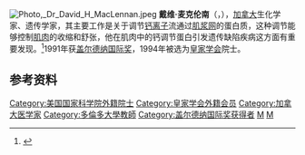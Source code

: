 [[File:Photo,_Dr_David_H_MacLennan.jpeg|thumb]]
'''戴维·麦克伦南'''（{{lang-en|'''David MacLennan'''}}，{{bd|1937年|7月3日}}），[[加拿大|加拿大]]生化学家、遗传学家，其主要工作是关于调节[[钙离子|钙离子]]流通过[[肌浆网|肌浆网]]的蛋白质，这种调节能够控制[[肌肉|肌肉]]的收缩和舒张，他在肌肉中的钙调节蛋白引发遗传缺陷疾病这方面有重要发现。<ref>{{cite web |author=Friday, August 9, 2013 |url=http://www.utoronto.ca/maclennan/ |title=MacLennan Lab Page |publisher=U of T |date= |accessdate=2013-08-09 |deadurl=yes |archiveurl=https://web.archive.org/web/20130714000941/http://www.utoronto.ca/maclennan/ |archivedate=2013年7月14日 }}</ref>1991年获[[盖尔德纳国际奖|盖尔德纳国际奖]]，1994年被选为[[皇家学会|皇家学会]]院士。

==参考资料==
{{reflist}}

{{加拿大盖尔德纳国际奖获得者}}
{{DEFAULTSORT:Maclennan, David}}
[[Category:美国国家科学院外籍院士|Category:美国国家科学院外籍院士]]
[[Category:皇家学会外籍会员|Category:皇家学会外籍会员]]
[[Category:加拿大医学家|Category:加拿大医学家]]
[[Category:多倫多大學教師|Category:多倫多大學教師]]
[[Category:盖尔德纳国际奖获得者|Category:盖尔德纳国际奖获得者]]
[[Category:曼尼托巴大學校友|M]]
[[Category:普渡大學校友|M]]